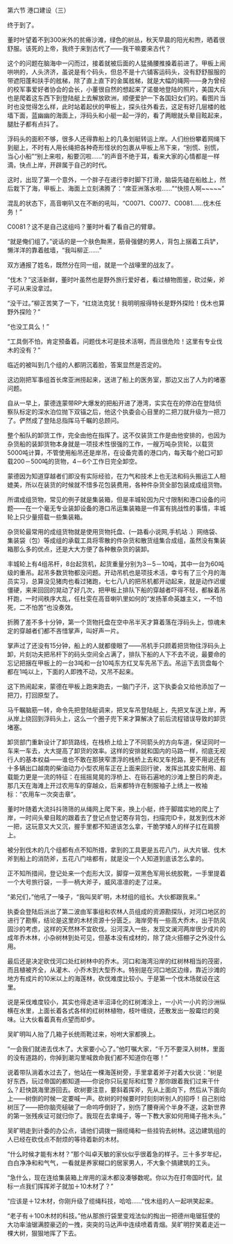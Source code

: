 

第六节 港口建设（三）

终于到了。

董时叶望着不到300米外的贫瘠沙滩，绿色的树丛，秋天早晨的阳光和煦，晒着很舒服。该死的上帝，我终于来到古代了――我干嘛要来古代？

这个的问题在脑海中一闪而过，接着就被后面的人猛捅腰推搡着前进了。甲板上闹哄哄的，人头济济，虽说是有个码头，但总不是十六铺客运码头，没有舒舒服服的带遮阳蓬和扶手的舷梯，除了直上直下的金属舷梯，就是大幅的绳网――身为曾经的校军事爱好者协会的会长，小董很自然的想起来了诺曼地登陆的照片，美国大兵也是爬着这东西下到登陆艇上去解放欧洲，顺便爱护一下各国妇女们的。看图片当时也没觉得怎么样，此时站着起伏的甲板上，探头往外看去，这足有好几层楼的舷墙下面，蓝幽幽的海面上，浮码头和小艇一起一浮的，看了两眼就头晕目眩起来，腿肚子都有点抖了。

浮码头的面积不够，很多人还得靠船上的几条划艇转运上岸。人们纷纷攀着网绳下到艇上，不时有人用长绳把各种奇形怪状的包裹从甲板上吊下来，“别慌、别慌，当心小船”“别上来啦，船要沉啦……”的声音不绝于耳，看来大家的心情都是一样滴，快点上岸，开辟属于自己的时代。

这时，出现了第一个意外，一个胖子在递行李时脚下打滑，脑袋先磕在船舷上，然后栽下了海，甲板上、海面上立刻沸腾了：“席亚洲落水啦……”“快捞人啊~~~~~”

混乱的状态下，高音喇叭又在不断的吼叫，“C0071、C0077、C0081……伐木任务！”

C0081？这不是自己这组吗？董时叶看了看自己的臂章。

“就是俺们组了。”说话的是一个肤色黝黑，筋骨强健的男人，背包上捆着工兵铲，懒洋洋的靠着舷墙，“我叫柳正……”

双方通报了姓名，既然分在同一组，就是一个战壕里的战友了。

“伐木？”这活新鲜，董时叶虽然也是野外旅行爱好者，看过植物图鉴，砍过柴，斧子可从来没拿过。

“没干过。”柳正苦笑了一下，“红烧法克犹！我明明报得特长是野外探险！伐木也算野外探险？”

“也没工具么！”

“工具倒不怕，肯定预备着。问题伐木可是技术活啊，而且很危险！这里有专业伐木的没有？”

临近的被叫到几个组的人都阴沉着脸，答案显然是否定的。

这边刚把军事组首长席亚洲捞起来，送进了船上的医务室，那边又出了人为的堵塞问题。

自从一早上，蒙德连蒙带RP大爆发的把船开进了港湾，实实在在的停泊在登陆侦察队标定的深水泊位抛下双锚之后，他这个执委会心目里的二把刀就升级为一把刀了。俨然成了登陆总指挥马千瞩的总顾问。

整个船队的卸货工作，完全由他在指挥了。这不仅装货工作是由他安排的，也因为杂货船的装卸货物本身就是一项技术性很强的工作，一艘万吨杂货轮，以载货5000吨计算，不管使用船吊还是岸吊，在设备完善的港口内，每天每个舱口可卸载200－500吨的货物，4－6个工作日完全卸空。

蒙德因为知道穿越者们即没有实际经验，在力气和技术上也无法和码头搬运工人相媲美，所以在装货的时候就不惜多花包装费用，各种件杂货全部包装成成组货物。

所谓成组货物，常见的例子就是集装箱，但是丰城轮因为尺寸限制和港口设备的问题――在一个毫无专业装卸设备的港口吊运集装箱是一件富有挑战性的事情，丰城轮上只少量搭载一些集装箱。

杂货轮最常用的成组货物就是使用货物托盘、(一路看小说网,手机站 .）网络袋、集装袋（包）等成组的承载工具将零散的件杂货和散货组集合成组，虽然没有集装箱那么多的优点，还是大大方便了各种散杂货的装卸。

丰城轮上有4组吊杆，8台起货机，起货重量分别为3－5－10吨，其中一台为60吨级的重吊。起吊多数货物都没问题。开动吊机也是项技术活，幸亏有了三个月的海员实习，总算没见猪肉也看过猪跑，七七八八的把吊机都开动起来，就是动作迟缓僵硬，来来回回的晃动了好几次，把甲板上排队下船的穿越者吓得不轻，都躲着吊杆跑，一时间秩序大乱，任杜雯在高音喇叭里如何的“发扬革命英雄主义，一不怕死，二不怕苦”也没奏效。

折腾了差不多十分钟，第一个货物托盘在空中吊半天才算着落在浮码头上，惊魂未定的穿越者们都不吝惜掌声，叫好声一片。

掌声过了还没有15分钟，船上的人就都傻眼了――吊机手只顾着把货物往浮码头上卸，片刻功夫把吊杆下的码头空间全占满了，排队下船的人下不去不说，最要命的忘记把捆在甲板上的一台3吨和一台10吨东方红叉车先吊下去。吊运下去货盘每个都在1吨以上，下面的人即拽不动，又吊不起来。

这下热闹起来，蒙德在甲板上跑来跑去，一脑门子汗，这下执委会又给他添加了一把刀，打回原型了。

马千瞩脑筋一转，命令先把登陆艇调来，把叉车吊登陆艇上，先把叉车送上岸，再从岸上绕回到浮码头上，这么一个圈子兜下来才算解决了前后流程错误导致的卸货堵塞。

卸货部门重新设计了卸货路线，在栈桥上绘上了不同箭头的方向车道，保证同时一车来一车去，大大提高了卸货的效率。这样的安排就和国内的马路一样，彻底无视行人的基本权益――谁也不敢在那狭窄漂浮的栈桥上去和叉车抢路，更不用说还有十多辆出口越南的柴油动力小型农用车正在上面来回行驶，发挥出其皮实耐用、超载能力更是一流的特征：在摇摇晃晃的浮桥上、在砾石遍地的沙滩上整日的奔走。那几天在海滩上开过农用车的穿越众，后来都特许在制服袖子上绣上一枚袖标：“农用车一次突击章”。

董时叶随着大流抖抖筛筛的从绳网上爬下来，换上小艇，终于脚踏实地的爬上了岸，一时间头晕目眩的跟着去了登记点登记寄存背包，扫描完ID卡，就发到伐木斧一把，这玩意又大又沉，握手里都不知道该怎么拿，干脆学矮人的样子扛在肩膀上。

被分到伐木的几个组都有点不知所措，拿到的工具更是五花八门，从大片锯、伐木斧到船上的消防斧，五花八门啥都有，就是没一个人知道到底该怎么拿的。

正不知所措间，登记处来一个彪形大汉，脚穿一双黑色军用长统胶靴，一手里提着一个大号旅行袋，一手一柄大斧子，威风凛凛的走了过来。

“弟兄们，”他吼了一嗓子，“我叫吴旷明，木材组的组长。大伙都跟我来。”

执委会登陆后派出了第二波由军事组和农林人员组成的资源勘探队，对河口地区的进行了勘察，结论是这里的木材资源十分匮乏。海岸旁有一些高大乔木，出于防风固沙的考虑，这样的天然林不宜砍伐。沿河深入一些，发现文澜河两岸很少成片的成年乔木林，小杂树林到处可见，但基本没有成材的，除了烧火搭棚子之外没什么用。

最后还是决定砍伐河口处红树林中的乔木。河口和海湾沿岸的红树林相当的茂密，而且植被齐全，从灌木、小乔木到大型乔木。特别是在河口地区边缘，靠近沙滩的地方有成片的10米以上的海莲林，砍伐难度比较小。于是第一个伐木场就设在这里。

说是采伐难度较小，其实也得走进半沼泽化的红树滩涂上，一小片一小片的沙洲纵横在水里，上面长着各式各样的红树林植物，枝叶缠绕，还散发出一股霉烂的臭味。让大伙看着真有点望而却步。

吴旷明叫人抬了几箱子长统雨靴过来，吩咐大家都换上。

“一会我们就进去伐木了。大家要小心了。”他叮嘱大家，“千万不要深入树林，里面的没有道路的，你掉到潮沟里喊救命我们都不知道你在哪！”

说着带队淌着水过去了，他站在一棵海莲树旁，手里拿着斧子对着大伙说：“树是好东西，玩过帝国的都知道――你说你只玩星际和红警？那你跟着我们过来干什么？赶快跳海里游回去。砍树要注意，要斜着挥斧，先从上面向下，然后从下面向上――树倒的时候一定要喊一声。砍树的时候要时时刻刻听别人的招呼！自己别给树压了――把你脑壳槌破了一命呜呼倒好了，别伤了腰脊闹个半身不遂，这新世界的第一张残疾证可就归你了。我现在去拿绳子，等一下教大家如何用绳子拖木头。”

吴旷明走到计委的办公点，请他们调拨一捆缆绳和一些挂钩去树林。这边建筑组的人已经在砍伐点不耐烦的等待着新的木材。

“什么时候才能有木材？”那个叫卓天敏的家伙似乎很着急的样子。三十多岁年纪，白白净净和和气气，一看就是养家糊口的居家男人，不大象个搞建筑的工头。

“急什么，现在连给集装箱上岸用的滚木都没凑够数呢。你以为在打帝国时代，鼠标一点我们挥挥斧子就加＋10木材了？”

“应该是＋12木材，你刚升级了缆绳科技，哈哈……”伐木组的人一起哄笑起来。

“老子有＋100木材的科技。”他从那旅行袋里变戏法似的掏出一把德州电锯狂使的大功率油锯满腔豪迈的一拽，突突的马达声中连续喷着青烟。吴旷明狞笑着走近一棵大树，狠狠地挥了下去。

